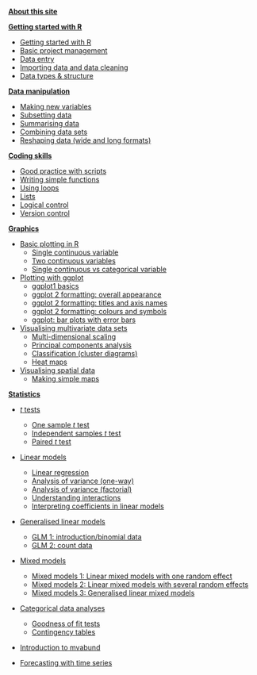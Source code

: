 [**About this site**](http://environmentalcomputing.net/about-this-site/)

[**Getting started with R**](http://environmentalcomputing.net/getting-started-with-r/)  

* [Getting started with R](http://environmentalcomputing.net/getting-started-with-r/)
* [Basic project management](http://environmentalcomputing.net/basic-project-management)  
* [Data entry ](http://environmentalcomputing.net/data-entry/)
* [Importing data and data cleaning](http://environmentalcomputing.net/importing-data/)
* [Data types & structure](http://environmentalcomputing.net/data-types-and-structure/)

[**Data manipulation**](http://environmentalcomputing.net/data-manipulation/)  

* [Making new variables](http://environmentalcomputing.net/making-new-variables/)
* [Subsetting data](http://environmentalcomputing.net/subsetting-data/)
* [Summarising data](http://environmentalcomputing.net/summarising-data/)
* [Combining data sets](http://environmentalcomputing.net/combining-data-sets/)
* [Reshaping data (wide and long formats)](http://environmentalcomputing.net/reshaping-data/)

[**Coding skills**](http://environmentalcomputing.net/coding-skills/)  

* [Good practice with scripts](http://environmentalcomputing.net/good-practice-for-writing-scripts/)  
* [Writing simple functions](http://environmentalcomputing.net/Writing-simple-functions/) 
* [Using loops](http://environmentalcomputing.net/using-loops/)
* [Lists]()
* [Logical control]()
* [Version control](http://environmentalcomputing.net/version-control/)

[**Graphics**](http://environmentalcomputing.net/graphics/)

* [Basic plotting in R](http://environmentalcomputing.net/basic-plotting-in-r/)
    + [Single continuous variable](http://environmentalcomputing.net/one-continuous-variable/)
    + [Two continuous variables](http://environmentalcomputing.net/two-continuous-variables/)
    + [Single continuous vs categorical variable](http://environmentalcomputing.net/single-continuous-vs-categorical-variables/)

* [Plotting with ggplot](http://environmentalcomputing.net/plotting-with-ggplot/)
    + [ggplot1 basics](http://environmentalcomputing.net/plotting-with-ggplot-the-basics/)
    + [ggplot 2 formatting: overall appearance](http://environmentalcomputing.net/plotting-with-ggplot-altering-the-overall-appearance/)
    + [ggplot 2 formatting: titles and axis names](http://environmentalcomputing.net/plotting-with-ggplot-adding-titles-and-axis-names/)
    + [ggplot 2 formatting: colours and symbols](http://environmentalcomputing.net/plotting-with-ggplot-colours-and-symbols/)
    + [ggplot: bar plots with error bars](http://environmentalcomputing.net/plotting-with-ggplot-bar-plots-with-error-bars/)

* [Visualising multivariate data sets](http://environmentalcomputing.net/visualising-multivariate-data/)
    + [Multi-dimensional scaling](http://environmentalcomputing.net/multidimensional-scaling/)
    + [Principal components analysis ](http://environmentalcomputing.net/principal-components-analysis/)
    + [Classification (cluster diagrams)](http://environmentalcomputing.net/cluster-analysis/)
    + [Heat maps](http://environmentalcomputing.net/heat-maps/)

* [Visualising spatial data](http://environmentalcomputing.net/visualising-spatial-data/)
    + [Making simple maps](http://environmentalcomputing.net/making-simple-maps/)

[**Statistics**](http://environmentalcomputing.net/statistics/)

* [*t* tests](http://environmentalcomputing.net/t-tests/)
    + [One sample *t* test](http://environmentalcomputing.net/one-sample-t-test/)
    + [Independent samples *t* test](http://environmentalcomputing.net/independent-samples-t-test/)
    + [Paired *t* test](http://environmentalcomputing.net/paired-t-tests/)

* [Linear models](http://environmentalcomputing.net/linear-models/)
    + [Linear regression](http://environmentalcomputing.net/linear-regression/)
    + [Analysis of variance (one-way)](http://environmentalcomputing.net/analysis-variance-single-factor/)
    + [Analysis of variance (factorial)](http://environmentalcomputing.net/analysis-variance-factorial/)
    + [Understanding interactions](http://environmentalcomputing.net/understanding-interactions/)
    + [Interpreting coefficients in linear models](http://environmentalcomputing.net/how-to-interpret-linear-models/)

* [Generalised linear models](http://environmentalcomputing.net/generalised-linear-models/)
    + [GLM 1: introduction/binomial data](http://environmentalcomputing.net/generalised-linear-models-1/)
    + [GLM 2: count data](http://environmentalcomputing.net/generalised-linear-models-2/)
    
* [Mixed models](http://environmentalcomputing.net/mixed-models/)

    + [Mixed models 1: Linear mixed models with one random effect](http://environmentalcomputing.net/mixed-models-1/)
    + [Mixed models 2: Linear mixed models with several random effects](http://environmentalcomputing.net/mixed-models-2/)
    + [Mixed models 3: Generalised linear mixed models](http://environmentalcomputing.net/mixed-models-3/)
    
* [Categorical data analyses](http://environmentalcomputing.net/categorical-data-analyses/)
    + [Goodness of fit tests](???http://environmentalcomputing.net/goodness-of-fit-tests)
    + [Contingency tables](http://environmentalcomputing.net/contingency-tables/)
    
* [Introduction to mvabund](http://environmentalcomputing.net/introduction-to-mvabund/)  

* [Forecasting with time series](http://environmentalcomputing.net/forecasting-time-series/)

